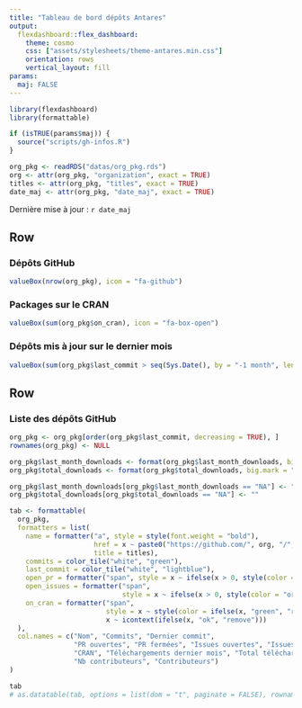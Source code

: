 ```yaml
---
title: "Tableau de bord dépôts Antares"
output: 
  flexdashboard::flex_dashboard:
    theme: cosmo
    css: ["assets/stylesheets/theme-antares.min.css"]
    orientation: rows
    vertical_layout: fill
params:
  maj: FALSE
---
```


<style>

.navbar-inverse .navbar-brand:hover, .navbar-inverse .navbar-brand:focus {
  color: #112446;
}
</style>

```r
library(flexdashboard)
library(formattable)

if (isTRUE(params$maj)) {
  source("scripts/gh-infos.R")
}

org_pkg <- readRDS("datas/org_pkg.rds")
org <- attr(org_pkg, "organization", exact = TRUE)
titles <- attr(org_pkg, "titles", exact = TRUE)
date_maj <- attr(org_pkg, "date_maj", exact = TRUE)
```

Dernière mise à jour : `r date_maj`

Row
-----------------------------------------------------------------------

### Dépôts GitHub

```r
valueBox(nrow(org_pkg), icon = "fa-github")
```

### Packages sur le CRAN

```r
valueBox(sum(org_pkg$on_cran), icon = "fa-box-open")
```

### Dépôts mis à jour sur le dernier mois

```r
valueBox(sum(org_pkg$last_commit > seq(Sys.Date(), by = "-1 month", length = 2)[2]), icon = "fa-calendar")
```

Row
-----------------------------------------------------------------------

### Liste des dépôts GitHub

```r
org_pkg <- org_pkg[order(org_pkg$last_commit, decreasing = TRUE), ]
rownames(org_pkg) <- NULL

org_pkg$last_month_downloads <- format(org_pkg$last_month_downloads, big.mark = " ", trim = TRUE)
org_pkg$total_downloads <- format(org_pkg$total_downloads, big.mark = " ", trim = TRUE)

org_pkg$last_month_downloads[org_pkg$last_month_downloads == "NA"] <- ""
org_pkg$total_downloads[org_pkg$total_downloads == "NA"] <- ""

tab <- formattable(
  org_pkg,
  formatters = list(
    name = formatter("a", style = style(font.weight = "bold"),
                     href = x ~ paste0("https://github.com/", org, "/", x),
                     title = titles),
    commits = color_tile("white", "green"),
    last_commit = color_tile("white", "lightblue"),
    open_pr = formatter("span", style = x ~ ifelse(x > 0, style(color = "red", font.weight = "bold"), NA)),
    open_issues = formatter("span",
                            style = x ~ ifelse(x > 0, style(color = "orange", font.weight = "bold"), NA)),
    on_cran = formatter("span",
                        style = x ~ style(color = ifelse(x, "green", "red")),
                        x ~ icontext(ifelse(x, "ok", "remove")))
  ),
  col.names = c("Nom", "Commits", "Dernier commit",
                "PR ouvertes", "PR fermées", "Issues ouvertes", "Issues fermées",
                "CRAN", "Téléchargements dernier mois", "Total téléchargements",
                "Nb contributeurs", "Contributeurs")
)

tab
# as.datatable(tab, options = list(dom = "t", paginate = FALSE), rownames = FALSE)
```

